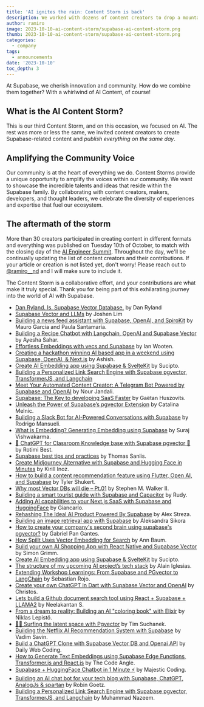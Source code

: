 ```yaml
---
title: 'AI ignites the rain: Content Storm is back'
description: We worked with dozens of content creators to drop a mountain of AI content simultaneously.
author: ramiro
image: 2023-10-10-ai-content-storm/supabase-ai-content-storm.png
thumb: 2023-10-10-ai-content-storm/supabase-ai-content-storm.png
categories:
  - company
tags:
  - announcements
date: '2023-10-10'
toc_depth: 3
---
```


At Supabase, we cherish innovation and community. How do we combine them together? With a whirlwind of AI Content, of course!

## What is the AI Content Storm?

This is our third Content Storm, and on this occasion, we focused on AI. The rest was more or less the same, we invited content creators to create Supabase-related content and _publish everything on the same day_.

## Amplifying the Community Voice

Our community is at the heart of everything we do. Content Storms provide a unique opportunity to amplify the voices within our community. We want to showcase the incredible talents and ideas that reside within the Supabase family. By collaborating with content creators, makers, developers, and thought leaders, we celebrate the diversity of experiences and expertise that fuel our ecosystem.

## The aftermath of the storm

More than 30 creators participated in creating content in different formats and everything was published on Tuesday 10th of October, to match with the closing day of the [AI Engineer Summit](https://www.ai.engineer/summit). Throughout the day, we'll be continually updating the list of content creators and their contributions. If your article or creation is not listed yet, don't worry! Please reach out to [@ramiro\_\_nd](https://twitter.com/ramiro__nd) and I will make sure to include it.

The Content Storm is a collaborative effort, and your contributions are what make it truly special. Thank you for being part of this exhilarating journey into the world of AI with Supabase.

- [Dan Ryland. Is. Supabase Vector Database.](https://danryland.co.uk/blog/dan-ryland-is-supabase-vector-database/) by Dan Ryland
- [Supabase Vector and LLMs](https://medium.com/@limjoshen/supabase-vector-and-llms-efa5d32f719d) by Joshen Lim
- [Building a news feed assistant with Supabase, OpenAI, and SpiroKit](https://blog.spirokit.com/building-a-news-feed-assistant-with-supabase-openai-and-spirokit) by Mauro Garcia and Paula Santamaría.
- [Building a Recipe Chatbot with Langchain, OpenAI and Supabase Vector](https://www.youtube.com/watch?v=aiI3VFnPGig) by Ayesha Sahar.
- [Effortless Embeddings with vecs and Supabase](https://www.ianwootten.co.uk/2023/10/10/effortless-embeddings-with-vecs-and-supabase/) by Ian Wooten.
- [Creating a hackathon winning AI based app in a weekend using Supabase, OpenAI, & Next.js](https://dev.to/asheeshh/creating-a-hackathon-winning-ai-based-app-in-a-weekend-using-supabase-openai-nextjs-2pe7) by Ashish.
- [Create AI Embedding app using Supabase & SvelteKit](https://sucipto.id/2023/10/10/create-ai-embedding-app-using-supabase-sveltekit/) by Sucipto.
- [Building a Personalized Link Search Engine with Supabase pgvector, TransformerJS, and Langchain](https://n4ze3m.com/blog/building-personalized-link-search-engine-supabase-pgvector-transformerjs-langchain)
- [Meet Your Automated Content Creator: A Telegram Bot Powered by Supabase and OpenAI](https://blog.nourjandali.com/meet-your-automated-content-creator-a-telegram-bot-powered-by-supabase-and-openai) by Nour Jandali.
- [Supabase: The Key to developing SaaS Faster](https://tweeets.app/blog/supabase-ai-content-storm) by Gaëtan Huszovits.
- [Unleash the Power of Supabase’s pgvector Extension](https://medium.com/@catalinamelnic/unleash-the-power-of-supabases-pgvector-extension-6d670aabc512) by Catalina Melnic.
- [Building a Slack Bot for AI-Powered Conversations with Supabase](https://blog.mansueli.com/ai-powered-slack-bot-supabase?ref=twitter-share) by Rodrigo Mansueli.
- [What is Embedding? Generating Embedding using Supabase](https://dev.to/surajondev/what-is-embedding-generating-embedding-using-supabase-4pnl) by Suraj Vishwakarma.
- [🤯 ChatGPT for Classroom Knowledge base with Supabase pgvector 🤯](https://classroomio.substack.com/p/chatgpt-for-classroom-knowledge-base) by Rotimi Best.
- [Supabase best tips and practices](https://twitter.com/T_Zahil/status/1711716990724042925) by Thomas Sanlis.
- [Create Midjourney Alternative with Supabase and Hugging Face in Minutes](https://blog.ikirill.com/create-midjourney-alternative-with-supabase-and-hugging-face-in-minutes) by Kirill Inoz.
- [How to build a content recommendation feature using Flutter, Open AI, and Supabase](https://dev.to/supabase/how-to-build-a-content-recommendation-feature-using-flutter-open-ai-and-supabase-3mg4?a) by Tyler Shukert.
- [Why most Vector DBs will die – Pt.01](https://klu.ai/blog/why-vector-db-klu) by Stephen M. Walker II.
- [Building a smart tourist guide with Supabase and Capacitor](https://locatelloapp.com/dev/building-a-smart-tourist-guide-with-supabase-and-capacitor) by Rudy.
- [Adding AI capabilities to your Next.js SaaS with Supabase and HuggingFace](https://makerkit.dev/blog/tutorials/supabase-vector-nextjs) by Giancarlo.
- [Rehashing The Ideal AI Product Powered By Supabase](https://medium.com/@alex.streza/rehashing-the-ideal-ai-product-powered-by-supabase-6b15f1d00d31) by Alex Streza.
- [Building an image retrieval app with Supabase](https://www.aleksandra.codes/image-supabase) by Aleksandra Sikora
- [How to create your company's second brain using supabase's pgvector?](https://www.gpanga.com/blog/supabase-openai-second-brain) by Gabriel Pan Gantes.
- [How Spillt Uses Vector Embedding for Search](https://www.youtube.com/watch?v=2D6K52NceB4) by Ann Baum.
- [Build your own AI Shopping App with React Native and Supabase Vector](https://www.youtube.com/watch?v=tFnNBhr0WTw) by Simon Grimm.
- [Create AI Embedding app using Supabase & SvelteKit](https://sucipto.id/2023/10/10/create-ai-embedding-app-using-supabase-sveltekit/) by Sucipto.
- [The structure of my upcoming AI project’s tech stack](https://aiherrera.medium.com/the-structure-of-my-upcoming-ai-projects-tech-stack-e9d3eaedb487) by Alain Iglesias.
- [Extending Workshop Learnings: From Supabase and PGvector to LangChain](https://blog.artisanlabs.io/posts/supabase-pgvector) by Sebastian Rojo.
- [Create your own ChatGPT in Dart with Supabase Vector and OpenAI](https://dartling.dev/create-your-own-chatgpt-in-dart-with-supabase-vector-and-openai) by Christos.
- [Lets build a Github document search tool using React + Supabase + LLAMA2](https://dev.to/neeldev96/lets-build-a-github-document-search-tool-using-react-supabase-llama2-4635) by Neelakantan S.
- [From a dream to reality: Building an AI "coloring book" with Elixir](https://niklas.hashnode.dev/from-a-dream-to-reality-building-an-ai-coloring-book-with-elixir) by Niklas Lepistö.
- [🏄‍♂️ Surfing the latent space with Pgvector](https://suchanek.co/p/surfing-the-latent-space-with-pgvector) by Tim Suchanek.
- [Building the Netflix AI Recommendation System with Supabase](https://www.youtube.com/watch?v=MhuWZVF3Ifs) by Vadim Savin.
- [Build a ChatGPT Clone with Supabase Vector DB and Openai API](https://www.youtube.com/watch?v=a-AD8bOVHZM) by Daily Web Coding.
- [How to Generate Text Embeddings using Supabase Edge Functions, Transformer.js and React.js](https://www.youtube.com/watch?v=c_02An4joAo) by The Code Angle.
- [Supabase + HuggingFace Chatbot in 1 Minute ⚡](https://www.youtube.com/watch?v=n-9KA4bd5TY) by Majestic Coding.
- [Building an AI chat bot for your tech blog with Supabase, ChatGPT, AnalogJs & spartan](https://www.youtube.com/watch?v=vnNijgAwm-g) by Robin Goetz.
- [Building a Personalized Link Search Engine with Supabase pgvector, TransformerJS, and Langchain](https://n4ze3m.com/blog/building-personalized-link-search-engine-supabase-pgvector-transformerjs-langchain) by Muhammad Nazeem.
